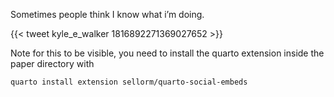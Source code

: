 Sometimes people think I know what i'm doing. 

{{< tweet kyle_e_walker 1816892271369027652 >}}

Note for this to be visible, you need to install the quarto extension inside the paper directory with

```bash
quarto install extension sellorm/quarto-social-embeds
````